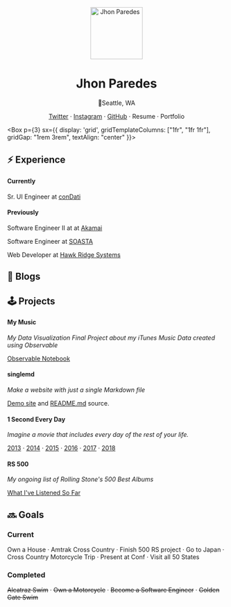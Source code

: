
<div align="center">
<Image
  src={avatar}
  alt="Jhon Paredes"
  width="120px"
  height="120px"
  mt={4}
  sx={{ borderRadius: "50%" }}
/>

# Jhon Paredes

📍Seattle, WA

[Twitter](https://twitter.com/snesjhon) · [Instagram](https://www.instagram.com/snesjhon/) · [GitHub](https://github.com/snesjhon) · <Link to="/resume">Resume</Link> · <Link to="/portfolio">Portfolio</Link>

</div>

<Box p={3} sx={{
      display: 'grid',
      gridTemplateColumns: ["1fr", "1fr 1fr"],
      gridGap: "1rem 3rem",
      textAlign: "center"
    }}>

<div>

## ⚡️ Experience

#### Currently

Sr. UI Engineer at [conDati](https://www.condati.com)

#### Previously

Software Engineer II at at [Akamai](https://www.akamai.com)

Software Engineer at [SOASTA](https://www.akamai.com/us/en/products/performance/mpulse-real-user-monitoring.jsp)

Web Developer at [Hawk Ridge Systems](https://www.hawkridgesys.com)

</div>

<div>

## 📝 Blogs

<Blogs />

</div>

<div>

## 🕹 Projects

#### My Music

_My Data Visualization Final Project about my iTunes Music Data created using Observable_

[Observable Notebook](https://observablehq.com/@snesjhon/my-apple-music-data)

#### singlemd

_Make a website with just a single Markdown file_

[Demo site](https://singlemd.netlify.com/) and [README.md](https://github.com/snesjhon/singlemd/blob/master/README.md) source.

#### 1 Second Every Day

_Imagine a movie that includes every day of the rest of your life._

[2013](https://www.youtube.com/watch?v=WwQcKC2eYSs) · [2014](https://www.youtube.com/watch?v=dSKqFB-vyy0) · [2015](https://youtu.be/nih3CmCeKzk) · [2016](https://www.youtube.com/watch?v=BztLdsjaC24) · [2017](https://www.youtube.com/watch?v=TA0MZa0RD7o) · [2018](https://www.youtube.com/watch?v=lB9Jf4wVhIc)

#### RS 500

_My ongoing list of Rolling Stone's 500 Best Albums_

[What I've Listened So Far](https://docs.google.com/spreadsheets/d/1ZfLCreXs221cBq6m8PfdU8863zbTJs54FxKWJs5AsjA/edit?usp=sharing)

</div>

<div>

## 🔜 Goals

### Current

Own a House · Amtrak Cross Country · Finish 500 RS project · Go to Japan · Cross Country Motorcycle Trip · Present at Conf
· Visit all 50 States

### Completed

~~Alcatraz Swim~~ · ~~Own a Motorcycle~~ · ~~Become a Software Engineer~~ · ~~Golden Gate Swim~~

</div>

</Box>

